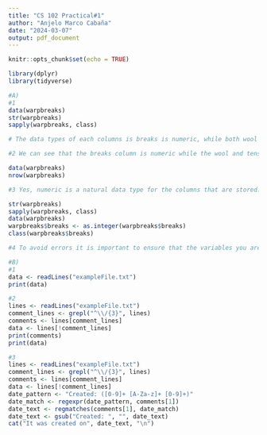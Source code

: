 ```yaml
---
title: "CS 102 Practical#1"
author: "Anjelo Marco Cabaña"
date: "2024-03-07"
output: pdf_document
---
```


```r
knitr::opts_chunk$set(echo = TRUE)
```

```r
library(dplyr)
library(tidyverse)

#A)
#1
data(warpbreaks)
str(warpbreaks)
sapply(warpbreaks, class)

# The data types of each columns is breaks is numeric, while both wool and tension are factor.

```


```r
#2 We can see that the breaks column is numeric while the wool and tension are factors. The number of observations is indicated by the number of rows 54 in this dataset. The str()function is not a single command, but it is one of the most accurate way to get the information you need.

data(warpbreaks)
nrow(warpbreaks)

```


```r
#3 Yes, numeric is a natural data type for the columns that are stored. However if necessary, you can convert them to into integer using the as.integer() function.

str(warpbreaks)
sapply(warpbreaks, class)
data(warpbreaks)
warpbreaks$breaks <- as.integer(warpbreaks$breaks)
class(warpbreaks$breaks)

```


```r
#4 To avoid errors it is important to ensure that the variables you are working with has the correct data types. You can use functions like class() and str() to inspect the data types and structures of R objects.

```


```r
#B)
#1
data <- readLines("exampleFile.txt")
print(data)

```


```r
#2
lines <- readLines("exampleFile.txt")
comment_lines <- grepl("^\\/{3}", lines)
comments <- lines[comment_lines]
data <- lines[!comment_lines]
print(comments)
print(data)

```


```r
#3
lines <- readLines("exampleFile.txt")
comment_lines <- grepl("^\\/{3}", lines)
comments <- lines[comment_lines]
data <- lines[!comment_lines]
date_pattern <- "Created: ([0-9]+ [A-Za-z]+ [0-9]+)"
date_match <- regexpr(date_pattern, comments[1])
date_text <- regmatches(comments[1], date_match)
date_text <- gsub("Created: ", "", date_text)
cat("It was created on", date_text, "\n")

```


